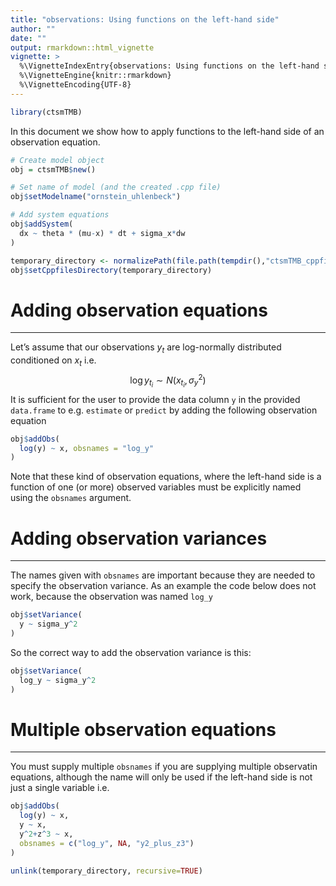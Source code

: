 ```yaml
---
title: "observations: Using functions on the left-hand side"
author: ""
date: ""
output: rmarkdown::html_vignette
vignette: >
  %\VignetteIndexEntry{observations: Using functions on the left-hand side}
  %\VignetteEngine{knitr::rmarkdown}
  %\VignetteEncoding{UTF-8}
---
```


```r
library(ctsmTMB)
```

In this document we show how to apply functions to the left-hand side of an observation equation.

```r
# Create model object
obj = ctsmTMB$new()

# Set name of model (and the created .cpp file)
obj$setModelname("ornstein_uhlenbeck")

# Add system equations
obj$addSystem(
  dx ~ theta * (mu-x) * dt + sigma_x*dw
)
```

```r
temporary_directory <- normalizePath(file.path(tempdir(),"ctsmTMB_cppfiles"))
obj$setCppfilesDirectory(temporary_directory)
```

# Adding observation equations

---

Let's assume that our observations $y_{t}$ are log-normally distributed conditioned on $x_{t}$ i.e.
$$
\log y_{t_{i}} \sim N(x_{t_{i}},\sigma_{y}^{2})
$$
It is sufficient for the user to provide the data column `y` in the provided `data.frame` to e.g. `estimate` or `predict` by adding the following observation equation

```r
obj$addObs(
  log(y) ~ x, obsnames = "log_y"
)
```

Note that these kind of observation equations, where the left-hand side is a function of one (or more) observed variables must be explicitly named using the `obsnames` argument.

# Adding observation variances

---

The names given with `obsnames` are important because they are needed to specify the observation variance. As an example the code below does not work, because the observation was named `log_y`

```r
obj$setVariance(
  y ~ sigma_y^2
)
```

So the correct way to add the observation variance is this:
```r
obj$setVariance(
  log_y ~ sigma_y^2
)
```

# Multiple observation equations

---

You must supply multiple `obsnames` if you are supplying multiple observatin equations, although the name will only be used if the left-hand side is not just a single variable i.e.
```r
obj$addObs(
  log(y) ~ x,
  y ~ x,
  y^2+z^3 ~ x,
  obsnames = c("log_y", NA, "y2_plus_z3")
)
```

```r
unlink(temporary_directory, recursive=TRUE)
```
